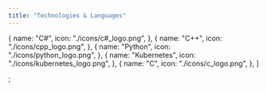 ```yaml
---
title: "Technologies & Languages"
---
```


  {
    name: "C#",
    icon: "./icons/c#_logo.png",
  },
  {
    name: "C++",
    icon: "./icons/cpp_logo.png",
  },
  {
    name: "Python",
    icon: "./icons/python_logo.png",
  },
  {
    name: "Kubernetes",
    icon: "./icons/kubernetes_logo.png",
  },
  {
    name: "C",
    icon: "./icons/c_logo.png",
  },
]

;
